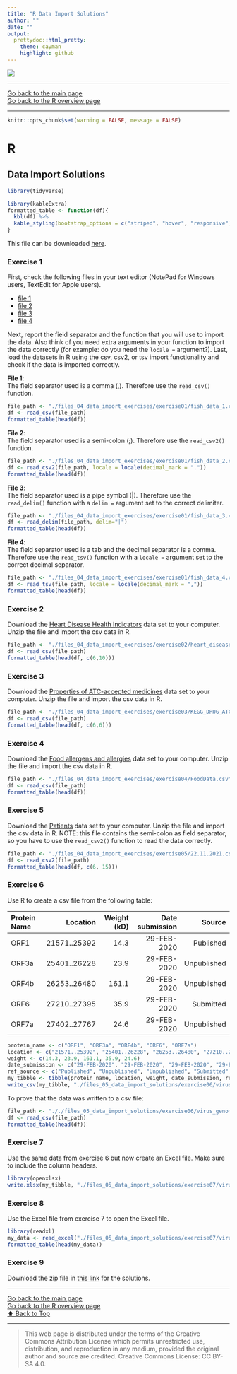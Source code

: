 ```yaml
---
title: "R Data Import Solutions"
author: ""
date: ""
output: 
  prettydoc::html_pretty:
    theme: cayman
    highlight: github
---
```


![](../hanze/hanze.png)

---

[Go back to the main page](../index.html)  
[Go back to the R overview page](../R/R_01_index.html)  

---

```r
knitr::opts_chunk$set(warning = FALSE, message = FALSE) 
```

# R

## Data Import Solutions

```r
library(tidyverse)
```

```r
library(kableExtra)
formatted_table <- function(df){
  kbl(df) %>%
  kable_styling(bootstrap_options = c("striped", "hover", "responsive"))
}
```

This file can be downloaded [here](./R_05_data_import_solutions.Rmd).

### Exercise 1

First, check the following files in your text editor (NotePad for Windows users, TextEdit for Apple users). 

- [file 1](./files_04_data_import_exercises/exercise01/fish_data_1.csv)  
- [file 2](./files_04_data_import_exercises/exercise01/fish_data_2.csv)  
- [file 3](./files_04_data_import_exercises/exercise01/fish_data_3.csv)  
- [file 4](./files_04_data_import_exercises/exercise01/fish_data_4.csv)  

Next, report the field separator and the function that you will use to import the data. Also think of you need extra arguments in your function to import the data correctly (for example: do you need the `locale =` argument?).
Last, load the datasets in R using the csv, csv2, or tsv import functionality and check if the data is imported correctly.

**File 1**:  
The field separator used is a comma (,). Therefore use the `read_csv()` function.
```r
file_path <- "./files_04_data_import_exercises/exercise01/fish_data_1.csv"
df <- read_csv(file_path)
formatted_table(head(df)) 
```



**File 2**:  
The field separator used is a semi-colon (;). Therefore use the `read_csv2()` function.
```r
file_path <- "./files_04_data_import_exercises/exercise01/fish_data_2.csv"
df <- read_csv2(file_path, locale = locale(decimal_mark = "."))
formatted_table(head(df))
```



**File 3**:  
The field separator used is a pipe symbol (|). Therefore use the `read_delim()` function with a `delim =` argument set to the correct delimiter.
```r
file_path <- "./files_04_data_import_exercises/exercise01/fish_data_3.csv"
df <- read_delim(file_path, delim="|")
formatted_table(head(df))
```


**File 4**:  
The field separator used is a tab and the decimal separator is a comma. Therefore use the `read_tsv()` function with a `locale =` argument set to the correct decimal separator.

```r
file_path <- "./files_04_data_import_exercises/exercise01/fish_data_4.csv"
df <- read_tsv(file_path, locale = locale(decimal_mark = ","))
formatted_table(head(df))
```


### Exercise 2

Download the [Heart Disease Health Indicators](https://www.kaggle.com/datasets/alexteboul/heart-disease-health-indicators-dataset) data set to your computer.
Unzip the file and import the csv data in R.

```r
file_path <- "./files_04_data_import_exercises/exercise02/heart_disease_health_indicators_BRFSS2015.csv"
df <- read_csv(file_path)
formatted_table(head(df, c(6,10)))
```



### Exercise 3

Download the [Properties of ATC-accepted medicines](https://www.kaggle.com/datasets/tonibois/properties-of-atc-accepted-medicines) data set to your computer.
Unzip the file and import the csv data in R.

```r
file_path <- "./files_04_data_import_exercises/exercise03/KEGG_DRUG_ATC_PROPERTIES_PED_FP.csv"
df <- read_csv(file_path)
formatted_table(head(df, c(6,6)))
```


### Exercise 4

Download the [Food allergens and allergies](https://www.kaggle.com/datasets/boltcutters/food-allergens-and-allergies) data set to your computer.
Unzip the file and import the csv data in R.

```r
file_path <- "./files_04_data_import_exercises/exercise04/FoodData.csv"
df <- read_csv(file_path)
formatted_table(head(df))
```

### Exercise 5

Download the [Patients](https://www.kaggle.com/datasets/ouzkoca/patients) data set to your computer.
Unzip the file and import the csv data in R.
NOTE: this file contains the semi-colon as field separator, so you have to use the `read_csv2()` function to read the data correctly.

```r
file_path <- "./files_04_data_import_exercises/exercise05/22.11.2021.csv"
df <- read_csv2(file_path)
formatted_table(head(df, c(6, 15)))
```

### Exercise 6

Use R to create a csv file from the following table:

|Protein Name |Location       |Weight (kD)|Date submission |Source       |
|:------------|--------------:|----------:|---------------:|------------:|
| ORF1        | 21571..25392  | 14.3      | 29-FEB-2020    | Published   |
| ORF3a       | 25401..26228  | 23.9      | 29-FEB-2020    | Unpublished |
| ORF4b       | 26253..26480  | 161.1     | 29-FEB-2020    | Unpublished |
| ORF6        | 27210..27395  | 35.9      | 29-FEB-2020    | Submitted   |
| ORF7a       | 27402..27767  | 24.6      | 29-FEB-2020    | Unpublished |


```r
protein_name <- c("ORF1", "ORF3a", "ORF4b", "ORF6", "ORF7a")
location <- c("21571..25392", "25401..26228", "26253..26480", "27210..27395", "27402..27767") 
weight <- c(14.3, 23.9, 161.1, 35.9, 24.6)
date_submission <- c("29-FEB-2020", "29-FEB-2020", "29-FEB-2020", "29-FEB-2020", "29-FEB-2020")
ref_source <- c("Published", "Unpublished", "Unpublished", "Submitted", "Unpublished")
my_tibble <- tibble(protein_name, location, weight, date_submission, ref_source)
write_csv(my_tibble, "./files_05_data_import_solutions/exercise06/virus_genome.csv")
```

To prove that the data was written to a csv file:

```r
file_path <- "././files_05_data_import_solutions/exercise06/virus_genome.csv"
df <- read_csv(file_path)
formatted_table(head(df))
```

### Exercise 7

Use the same data from exercise 6 but now create an Excel file. Make sure to include the column headers.

```r
library(openxlsx)
write.xlsx(my_tibble, "./files_05_data_import_solutions/exercise07/virus_genome.xlsx", colNames = TRUE)
```


### Exercise 8

Use the Excel file from exercise 7 to open the Excel file.

```r
library(readxl)
my_data <- read_excel("./files_05_data_import_solutions/exercise07/virus_genome.xlsx")
formatted_table(head(my_data))
```


### Exercise 9


Download the zip file in [this link](./files_05_data_import_solutions/exercise09/read_data_solutions.zip) for the solutions.  

---

[Go back to the main page](../index.html)  
[Go back to the R overview page](../R/R_01_index.html)  
<a href="#top">⬆️ Back to Top</a>  

---


>This web page is distributed under the terms of the Creative Commons Attribution License which permits unrestricted use, distribution, and reproduction in any medium, provided the original author and source are credited.
>Creative Commons License: CC BY-SA 4.0.


